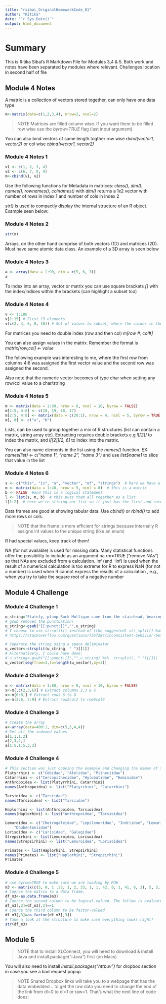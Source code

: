 ```yaml
---
title: "rsibal_OriginalHomeworkCode_01"
author: "Ritika"
date: "`r Sys.Date()`"
output: html_document
---
```



# Summary

This is Ritika Sibal's R Markdown File for Modules 3,4 & 5. Both work and notes have been separated by modules where relevant. Challenges location in second half of file

## Module 4 Notes

A matrix is a collection of vectors stored together, can only have one data type

```r
m<-matrix(data=c(1,2,3,4), nrow=2, ncol=2)
```

> NOTE Matrices are filled column wise. If you want them to be filled row wise use the *byrow=TRUE* flag (last input argument)

You can also bind vectors of same length togther row wise *rbind(vector1, vector2)* or col wise *cbind(vector1, vector2)*

### Module 4 Notes 1
```r
v1 <- c(1, 2, 3, 4)
v2 <- c(6, 7, 8, 9)
m<-cbind(v1, v2)
```

Use the following functions for Metadata in matrices:  *class()*, *dim()*, *names()*, *rownames()*, *colnames()* with *dim()* returns a 1x2 vector with number of rows in index 1 and number of cols in index 2

*str()* is used to compactly display the internal structure of an R object. Example seen below:

### Module 4 Notes 2
```r
str(m)
```

Arrays, on the other hand comprise of both vectors (1D) and matrices (2D). Must have same atomic data class. An example of a 3D array is seen below

### Module 4 Notes 3
```r
a <- array(data = 1:90, dim = c(5, 6, 3))
a
```

To index into an array, vector or matrix you can use square brackets *[]* with the index/indices within the brackets (can highlight a subset too)

### Module 4 Notes 4
```r
v <- 1:100 
v[1:15] # First 15 elements
v[c(2, 4, 6, 8, 10)] # Set of values to subset, where the values in the brackets reflect the indices to subset, not the actual values
```

For matrices you need to double index (row and then col) *m[row #, col#]*

You can also assign values in the matrix. Remember the format is *matrix[row,col] <- value*

The following example was interesting to me, where the first row from columns 4:8 was assigned the first vector value and the second row was assigned the second. 

Also note that the numeric vector becomes of type char when setting any row/col value to a char/string

### Module 4 Notes 5
```r
m <- matrix(data = 1:80, nrow = 8, ncol = 10, byrow = FALSE)
m[2:5, 4:8] <- c(20, 19, 18, 17)
m[2:5, 4:8] <- matrix(data = c(20:1), nrow = 4, ncol = 5, byrow = TRUE)
m[, 8] <- c("a", "b")
```

Lists,  can be used to group together a mix of R structures (list can contain a matrix, string array etc). Extracting requires double brackets e.g *l[[2]]* to index the matrix, and *l[[2]][2, 6]* to index into the matrix.

You can also name elements in the list using the *names()* function. EX: *names(list) <- c("name 1", "name 2", "name 3")* and use *list$name1* to slice that value in the list

### Module 4 Notes 6
```r
s <- c("this", "is", "a", "vector", "of", "strings")  # here we have a vector
m <- matrix(data = 1:40, nrow = 5, ncol = 8)  # this is a matrix
b <- FALSE  #and this is a logical statement
l <- list(s, m, b)  # this puts them all together as a list
l[1:2]  # here we're slicing our list so it just has the first and second elements. LIST SLICING
```

Data frames are good at showing tabular data. Use *cbind()* or *rbind()* to add more rows or cols. 

> NOTE that the frame is more efficient for strings because internally R assigns int values to the unique string (like an enum)

R had special values, keep track of them! 

NA (for not available) is used for missing data. Many statistical functions offer the possibility to include as an argument na.rm=TRUE (“remove NAs”) so that NAs are excluded from a calculation.
Inf (and -Inf) is used when the result of a numerical calculation is too extreme for R to express
NaN (for not a number) is used when R cannot express the results of a calculation , e.g., when you try to take the square root of a negative number

## Module 4 Challenge
### Module 4 Challenge 1
``` r
u_string="Stately, plump Buck Mulligan came from the stairhead, bearing a bowl of lather on which a mirror and a razor lay crossed."
# gsub removes the punctuation!
u_string<-gsub("[[:punct:]]","",u_string)
# I choose to use strsplit() instead of (the suggested) str_split() based on the information found
# https://stackoverflow.com/questions/7367284/inconsistent-behavior-between-str-split-and-strsplit

# Separate the string using a space deliminator
u_vector<-strsplit(u_string, " ")[[1]]
# Alternatively, I could have done:
# u_string<-gsub("[[:punct:]]","",u_string) %>%  strsplit(, " ")[[1]]
u_vector[seq(from=3,to=length(u_vector),by=3)]
```

### Module 4 Challenge 2
``` r
m <- matrix(data = 1:80, nrow = 8, ncol = 10, byrow = FALSE)
x<-m[,c(2,3,6)] # Extract columns 2,3 & 6
x<-m[6:8,] # Extract rows 6 to 8 
x<-m[2:6, 2:9] # Extract row2col2 to row6col9
```

### Module 4 Challenge 3
``` r
# Create the array
a<-array(data=400:1, dim=c(5,5,4,4))
# Get all the indexed values
a[1,1,1,2]
a[2,3,2,]
a[1:5,1:5,3,3]
```

### Module 4 Challenge 4
``` r
# This section was just copying the example and changing the names of the primates.
Platyrrhini <- c("Cebidae", "Atelidae", "Pitheciidae")
Catarrhini <- c("Cercopithecidae", "Hylobatidae", "Hominidae")
Anthropoidea <- list(Platyrrhini, Catarrhini)
names(Anthropoidea) <- list("Platyrrhini", "Catarrhini")

Tarsioidea <- c("Tarsiidae")
names(Tarsioidea) <- list("Tarsiidae")

Haplorhini <- list(Anthropoidea, Tarsioidea)
names(Haplorhini) <- list("Anthropoidea", "Tarsioidea")

Lemuroidea <- c("Cheirogaleidae", "Lepilemuridae", "Indriidae", "Lemuridae",
    "Daubentoniidae")
Lorisoidea <- c("Lorisidae", "Galagidae")
Strepsirhini <- list(Lemuroidea, Lorisoidea)
names(Strepsirhini) <- list("Lemuroidea", "Lorisoidea")

Primates <- list(Haplorhini, Strepsirhini)
names(Primates) <- list("Haplorhini", "Strepsirhini")
Primates
```

### Module 4 Challenge 5
``` r
# use byrow=TRUE to make sure we are loading by ROW
m3 <- matrix(c(3, 0, 1 ,23, 1, 2, 33, 1, 1, 42, 0, 1, 41, 0, 2), 5, 3, byrow=TRUE)
# Coerce the matrix to a data frame.
df_m3<-as.data.frame(m3)
# Coerce the second column to be logical-valued. The follow is evaluates df_m3[,2]==1 first and sets it to df_m3[,2]
df_m3[,2]=df_m3[,2]==1
# Coerce the third column to be factor-valued
df_m3[,3]=as.factor(df_m3[,3])
# Take a look at the structure to make sure everything looks right!
str(df_m3)
```

## Module 5
> NOTE that to install XLConnect, you will need to download & install Java and install.package("rJava") first (on Macs)

You will also need to install *install.packages("httpuv")* for dropbox section in case you see a bad request popup

> NOTE Shared Dropbox links will take you to a webpage that has the data embedded… to get the raw data you need to change the end of the link from dl=0 to dl=1 or raw=1. That’s what the next line of code does:
